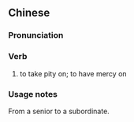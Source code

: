 {{also|垂怜}}
==Chinese==
{{zh-forms|s=垂怜}}

===Pronunciation===
{{zh-pron
|m=chuílián
|cat=v
}}

===Verb===
{{zh-verb}}

# {{lb|zh|literary}} to take pity on; to have mercy on

===Usage notes===
From a senior to a subordinate.